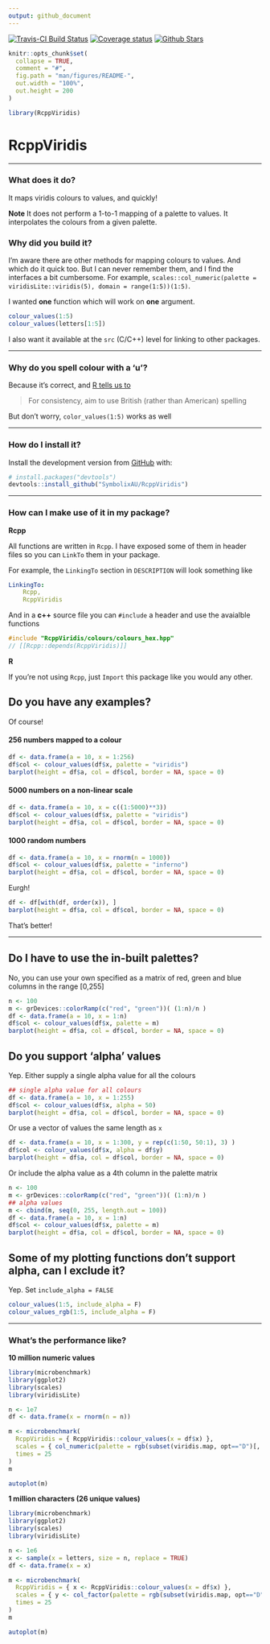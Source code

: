 ```yaml
---
output: github_document
---
```


[![Travis-CI Build Status](https://travis-ci.org/SymbolixAU/RcppViridis.svg?branch=master)](https://travis-ci.org/SymbolixAU/RcppViridis)
[![Coverage status](https://codecov.io/gh/SymbolixAU/RcppViridis/branch/master/graph/badge.svg)](https://codecov.io/github/SymbolixAU/RcppViridis?branch=master)
[![Github Stars](https://img.shields.io/github/stars/SymbolixAU/RcppViridis.svg?style=social&label=Github)](https://github.com/SymbolixAU/RcppViridis)

<!-- README.md is generated from README.Rmd. Please edit that file -->

```r
knitr::opts_chunk$set(
  collapse = TRUE,
  comment = "#",
  fig.path = "man/figures/README-",
  out.width = "100%",
  out.height = 200
)

library(RcppViridis)
```

# RcppViridis

---

### What does it do?

It maps viridis colours to values, and quickly!

**Note** It does not perform a 1-to-1 mapping of a palette to values. It interpolates the colours from a given palette.

### Why did you build it?

I'm aware there are other methods for mapping colours to values. And which do it quick too. But I can never remember them, and I find the interfaces a bit cumbersome. For example,  `scales::col_numeric(palette = viridisLite::viridis(5), domain = range(1:5))(1:5)`.

I wanted **one** function which will work on **one** argument. 

```r
colour_values(1:5)
colour_values(letters[1:5])
```

I also want it available at the `src` (C/C++) level for linking to other packages. 

---

### Why do you spell colour with a 'u'?

Because it's correct, and [R tells us to](http://developer.r-project.org/Rds.html)

> For consistency, aim to use British (rather than American) spelling

But don't worry, `color_values(1:5)` works as well

---

### How do I install it?

Install the development version from [GitHub](https://github.com/SymbolixAU/RcppViridis) with:

```r
# install.packages("devtools")
devtools::install_github("SymbolixAU/RcppViridis")
```

---

### How can I make use of it in my package?

**Rcpp**

All functions are written in `Rcpp`. I have exposed some of them in header files so you can `LinkTo` them in your package.

For example, the `LinkingTo` section in `DESCRIPTION` will look something like

```yaml
LinkingTo: 
    Rcpp,
    RcppViridis
```

And in a **c++** source file you can `#include` a header and use the avaialble functions

```cpp
#include "RcppViridis/colours/colours_hex.hpp"
// [[Rcpp::depends(RcppViridis)]]
```

**R**

If you're not using `Rcpp`, just `Import` this package like you would any other.

## Do you have any examples?

Of course!


#### 256 numbers mapped to a colour

```r
df <- data.frame(a = 10, x = 1:256)
df$col <- colour_values(df$x, palette = "viridis")
barplot(height = df$a, col = df$col, border = NA, space = 0)
```

#### 5000 numbers on a non-linear scale

```r
df <- data.frame(a = 10, x = c((1:5000)**3))
df$col <- colour_values(df$x, palette = "viridis")
barplot(height = df$a, col = df$col, border = NA, space = 0)
```

#### 1000 random numbers

```r
df <- data.frame(a = 10, x = rnorm(n = 1000))
df$col <- colour_values(df$x, palette = "inferno")
barplot(height = df$a, col = df$col, border = NA, space = 0)
```

Eurgh!

```r
df <- df[with(df, order(x)), ]
barplot(height = df$a, col = df$col, border = NA, space = 0)
```

That's better!


---

## Do I have to use the in-built palettes?

No, you can use your own specified as a matrix of red, green and blue columns in the range [0,255]

```r
n <- 100
m <- grDevices::colorRamp(c("red", "green"))( (1:n)/n )
df <- data.frame(a = 10, x = 1:n)
df$col <- colour_values(df$x, palette = m)
barplot(height = df$a, col = df$col, border = NA, space = 0)
```


## Do you support 'alpha' values

Yep. Either supply a single alpha value for all the colours

```r
## single alpha value for all colours
df <- data.frame(a = 10, x = 1:255)
df$col <- colour_values(df$x, alpha = 50)
barplot(height = df$a, col = df$col, border = NA, space = 0)
```

Or use a vector of values the same length as `x`

```r
df <- data.frame(a = 10, x = 1:300, y = rep(c(1:50, 50:1), 3) )
df$col <- colour_values(df$x, alpha = df$y)
barplot(height = df$a, col = df$col, border = NA, space = 0)
```


Or include the alpha value as a 4th column in the palette matrix

```r
n <- 100
m <- grDevices::colorRamp(c("red", "green"))( (1:n)/n )
## alpha values
m <- cbind(m, seq(0, 255, length.out = 100))
df <- data.frame(a = 10, x = 1:n)
df$col <- colour_values(df$x, palette = m)
barplot(height = df$a, col = df$col, border = NA, space = 0)
```

## Some of my plotting functions don't support alpha, can I exclude it?

Yep. Set `include_alpha = FALSE`

```r
colour_values(1:5, include_alpha = F)
colour_values_rgb(1:5, include_alpha = F)
```


---

### What's the performance like?



**10 million numeric values**

```r
library(microbenchmark)
library(ggplot2)
library(scales)
library(viridisLite)

n <- 1e7
df <- data.frame(x = rnorm(n = n))

m <- microbenchmark(
  RcppViridis = { RcppViridis::colour_values(x = df$x) },
  scales = { col_numeric(palette = rgb(subset(viridis.map, opt=="D")[, 1:3]), domain = range(df$x))(df$x) },
  times = 25
)
m

autoplot(m)
```


**1 million characters (26 unique values)**

```r
library(microbenchmark)
library(ggplot2)
library(scales)
library(viridisLite)

n <- 1e6
x <- sample(x = letters, size = n, replace = TRUE)
df <- data.frame(x = x)

m <- microbenchmark(
  RcppViridis = { x <- RcppViridis::colour_values(x = df$x) },
  scales = { y <- col_factor(palette = rgb(subset(viridis.map, opt=="D")[, 1:3]), domain = unique(df$x))(df$x) },
  times = 25
)
m

autoplot(m)
```

